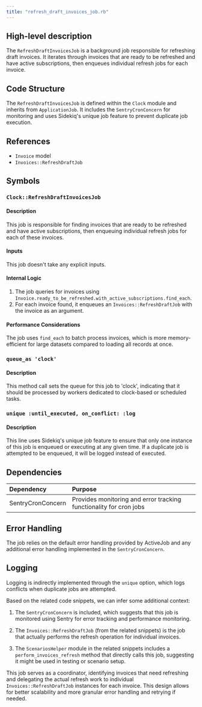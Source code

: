 ```yaml
---
title: "refresh_draft_invoices_job.rb"
---
```


## High-level description
The `RefreshDraftInvoicesJob` is a background job responsible for refreshing draft invoices. It iterates through invoices that are ready to be refreshed and have active subscriptions, then enqueues individual refresh jobs for each invoice.

## Code Structure
The `RefreshDraftInvoicesJob` is defined within the `Clock` module and inherits from `ApplicationJob`. It includes the `SentryCronConcern` for monitoring and uses Sidekiq's unique job feature to prevent duplicate job execution.

## References
- `Invoice` model
- `Invoices::RefreshDraftJob`

## Symbols

### `Clock::RefreshDraftInvoicesJob`
#### Description
This job is responsible for finding invoices that are ready to be refreshed and have active subscriptions, then enqueuing individual refresh jobs for each of these invoices.

#### Inputs
This job doesn't take any explicit inputs.

#### Internal Logic
1. The job queries for invoices using `Invoice.ready_to_be_refreshed.with_active_subscriptions.find_each`.
2. For each invoice found, it enqueues an `Invoices::RefreshDraftJob` with the invoice as an argument.

#### Performance Considerations
The job uses `find_each` to batch process invoices, which is more memory-efficient for large datasets compared to loading all records at once.

### `queue_as 'clock'`
#### Description
This method call sets the queue for this job to 'clock', indicating that it should be processed by workers dedicated to clock-based or scheduled tasks.

### `unique :until_executed, on_conflict: :log`
#### Description
This line uses Sidekiq's unique job feature to ensure that only one instance of this job is enqueued or executing at any given time. If a duplicate job is attempted to be enqueued, it will be logged instead of executed.

## Dependencies
| Dependency | Purpose |
|:-----------|:--------|
| SentryCronConcern | Provides monitoring and error tracking functionality for cron jobs |

## Error Handling
The job relies on the default error handling provided by ActiveJob and any additional error handling implemented in the `SentryCronConcern`.

## Logging
Logging is indirectly implemented through the `unique` option, which logs conflicts when duplicate jobs are attempted.

Based on the related code snippets, we can infer some additional context:

1. The `SentryCronConcern` is included, which suggests that this job is monitored using Sentry for error tracking and performance monitoring.

2. The `Invoices::RefreshDraftJob` (from the related snippets) is the job that actually performs the refresh operation for individual invoices.

3. The `ScenariosHelper` module in the related snippets includes a `perform_invoices_refresh` method that directly calls this job, suggesting it might be used in testing or scenario setup.

This job serves as a coordinator, identifying invoices that need refreshing and delegating the actual refresh work to individual `Invoices::RefreshDraftJob` instances for each invoice. This design allows for better scalability and more granular error handling and retrying if needed.